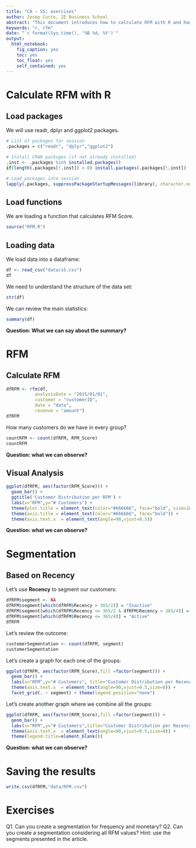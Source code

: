 ```yaml
---
title: "CA - S5: exercises"
author: Josep Curto, IE Business School
abstract: "This document introduces how to calculate RFM with R and how to create and understand customer segments based on RFM."
keywords: "r, rfm"
date: "`r format(Sys.time(), '%B %d, %Y')`"
output: 
  html_notebook: 
    fig_caption: yes
    toc: yes
    toc_float: yes
    self_contained: yes
---
```


# Calculate RFM with R

## Load packages

We will use readr, dplyr and ggplot2 packages.

```r
# List of packages for session
.packages = c("readr", "dplyr","ggplot2")

# Install CRAN packages (if not already installed)
.inst <- .packages %in% installed.packages()
if(length(.packages[!.inst]) > 0) install.packages(.packages[!.inst])

# Load packages into session 
lapply(.packages, suppressPackageStartupMessages(library), character.only=TRUE)
```

## Load functions

We are loading a function that calculates RFM Score.

```r
source("RFM.R")
```

## Loading data

We load data into a dataframe:

```r
df <- read_csv("data/s5.csv")
df
```

We need to understand the structure of the data set:

```r
str(df)
```

We can review the main statistics:

```r
summary(df)
```

**Question: What we can say about the summary?**

# RFM

##  Calculate RFM

```r
dfRFM <- rfm(df,
           analysisDate = "2015/01/01", 
           customer = "customerID", 
           date = "date", 
           revenue = "amount")
dfRFM
```

How many customers do we have in every group?

```r
countRFM <- count(dfRFM, RFM_Score)
countRFM
```

**Question: what we can observe?**

## Visual Analysis

```r
ggplot(dfRFM, aes(factor(RFM_Score))) +
  geom_bar() +
  ggtitle('Customer Distribution per RFM') +
  labs(x="RFM",y="# Customers") + 
  theme(plot.title = element_text(color="#666666", face="bold", size=16, hjust=0)) +
  theme(axis.title = element_text(color="#666666", face="bold")) +
  theme(axis.text.x  = element_text(angle=90,vjust=0.5))
```

**Question: what we can observe?**

# Segmentation

## Based on Recency

Let's use **Recency** to segment our customers:

```r
dfRFM$segment <- NA
dfRFM$segment[which(dfRFM$Recency > 365/2)] = "Inactive"
dfRFM$segment[which(dfRFM$Recency <= 365/2 & dfRFM$Recency > 365/4)] = "Sleeping"
dfRFM$segment[which(dfRFM$Recency <= 365/4)] = "Active"
dfRFM
```

Let's review the outcome:
```r
customerSegmentation <- count(dfRFM, segment)
customerSegmentation
```

Let's create a graph for each one of the groups:

```r
ggplot(dfRFM, aes(factor(RFM_Score),fill =factor(segment))) +
  geom_bar() +
  labs(x="RFM",y="# Customers", title="Customer Distribution per Recency") + 
  theme(axis.text.x  = element_text(angle=90,vjust=0.5,size=8)) + 
  facet_grid(. ~ segment) + theme(legend.position="none")
```

Let's create another graph where we combine all the groups:

```r
ggplot(dfRFM, aes(factor(RFM_Score),fill =factor(segment))) +
  geom_bar() +
  labs(x="RFM",y="# Customers",title="Customer Distribution per Recency") +
  theme(axis.text.x  = element_text(angle=90,vjust=0.5,size=8)) + 
  theme(legend.title=element_blank())
```

**Question: what we can observe?**

# Saving the results

```r
write.csv(dfRFM,"data/RFM.csv")
```

# Exercises

Q1. Can you create a segmentation for frequency and monetary?
Q2. Can you create a segmentation considering all RFM values? Hint: use the segments presented in the article.